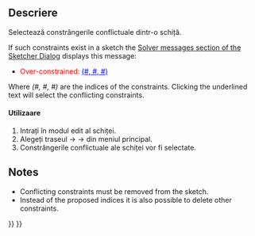 <languages/>

{{Docnav
|[[Sketcher_SelectRedundantConstraints|Select redundant constraints]]
|[[Sketcher_ArcOverlay|Show/hide circular helper for arcs]]
|[[Sketcher_Workbench|Sketcher]]
|IconL=Sketcher_SelectRedundantConstraints.svg
|IconR=Sketcher_ArcOverlay.svg
|IconC=Workbench_Sketcher.svg
}}

<div class="mw-translate-fuzzy">
{{GuiCommand|Name=Sketcher SelectConflictingConstraints|Workbenches=[[Sketcher Workbench|Sketcher]]|MenuLocation=Sketch → Sketcher tools → Select Conflicting Constraints|Shortcut=Shift+Ctrl+E|Version=0.15}}
</div>

<span id="Description"></span>
==Descriere==

<div class="mw-translate-fuzzy">
Selectează constrângerile conflictuale dintr-o schiță.
</div>

If such constraints exist in a sketch the [[Sketcher_Dialog#Solver_messages|Solver messages section of the Sketcher Dialog]] displays this message:
* <span style="color:red;">Over-constrained: </span><span style="color:blue;text-decoration:underline;">(#, #, #)</span>
Where ''(#, #, #)'' are the indices of the constraints. Clicking the underlined text will select the conflicting constraints.

<span id="Usage"></span>
<div class="mw-translate-fuzzy">
====Utilizaare====
</div>

<div class="mw-translate-fuzzy">
#Intrați în modul edit al schiței.
#Alegeți traseul {{KEY| Sketch}}  →  {{KEY| Sketcher tools}}  → {{KEY|[[Image:Sketcher_SelectConflictingConstraints.png|32px]] Select Conflicting Constraints}}  din meniul principal.
#Constrângerile conflictuale ale schiței vor fi selectate.
</div>

==Notes==

* Conflicting constraints must be removed from the sketch.
* Instead of the proposed indices it is also possible to delete other constraints.


{{Docnav
|[[Sketcher_SelectRedundantConstraints|Select redundant constraints]]
|[[Sketcher_ArcOverlay|Show/hide circular helper for arcs]]
|[[Sketcher_Workbench|Sketcher]]
|IconL=Sketcher_SelectRedundantConstraints.svg
|IconR=Sketcher_ArcOverlay.svg
|IconC=Workbench_Sketcher.svg
}}

{{Sketcher_Tools_navi{{#translation:}}}}
{{Userdocnavi{{#translation:}}}}